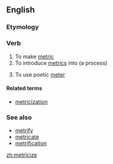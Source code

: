 ==English==

===Etymology===
{{suffix|metric|ize|lang=en}}

===Verb===
{{en-verb|metriciz}}

# To make [[metric]]
# To introduce [[metrics]] into (a process)
# {{label|en|poetry}} To use poetic [[meter]]

====Related terms====
* [[metricization]]

===See also===
* [[metrify]]
* [[metricate]]
* [[metrification]]

[[zh:metricize]]